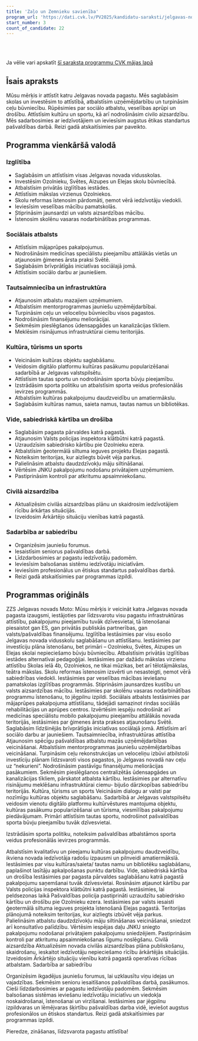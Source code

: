 ```yaml
---
title: 'Zaļo un Zemnieku savienība'
program_url: 'https://dati.cvk.lv/PV2025/kandidatu-saraksti/jelgavas-novads/zalo-un-zemnieku-savieniba'
start_number: 3
count_of_candidate: 22
---
```



<Badge text="Izglītības attīstība" variant="note" size="small" /> <Badge text="Sociālais atbalsts" variant="note" size="small" /> <Badge text="Infrastruktūras uzlabošana" variant="note" size="small" /> <Badge text="Kultūra un sports" variant="note" size="small" /> <Badge text="Drošība un civilā aizsardzība" variant="note" size="small" />

<br/><br/> 

<Card title='Šis ir mākslīga intelekta ģenerēts apraksts' icon='starlight'>
    Ja vēlie vari apskatīt <a href={frontmatter.program_url} target='_blank'>šī saraksta programmu CVK mājas lapā</a>
    </Card>

## Īsais apraksts

Mūsu mērķis ir attīstīt katru Jelgavas novada pagastu. Mēs saglabāsim skolas un investēsim to attīstībā, atbalstīsim uzņēmējdarbību un turpināsim ceļu būvniecību. Rūpēsimies par sociālo atbalstu, veselības aprūpi un drošību. Attīstīsim kultūru un sportu, kā arī nodrošināsim civilo aizsardzību. Mēs sadarbosimies ar iedzīvotājiem un ieviesīsim augstus ētikas standartus pašvaldības darbā. Reizi gadā atskaitīsimies par paveikto.

## Programma vienkāršā valodā

### Izglītība
*   Saglabāsim un attīstīsim visas Jelgavas novada vidusskolas.
*   Investēsim Ozolnieku, Svētes, Aizupes un Elejas skolu būvniecībā.
*   Atbalstīsim privātās izglītības iestādes.
*   Attīstīsim mākslas virzienus Ozolniekos.
*   Skolu reformas īstenosim pārdomāti, ņemot vērā iedzīvotāju viedokli.
*   Ieviesīsim veselības mācību pamatskolās.
*   Stiprināsim jaunsardzi un valsts aizsardzības mācību.
*   Īstenosim skolēnu vasaras nodarbinātības programmas.

### Sociālais atbalsts
*   Attīstīsim mājaprūpes pakalpojumus.
*   Nodrošināsim medicīnas speciālistu pieejamību attālākās vietās un atjaunosim ģimenes ārsta praksi Svētē.
*   Saglabāsim brīvprātīgās iniciatīvas sociālajā jomā.
*   Attīstīsim sociālo darbu ar jauniešiem.

### Tautsaimniecība un infrastruktūra
*   Atjaunosim atbalstu mazajiem uzņēmumiem.
*   Atbalstīsim mentorprogrammas jauniešu uzņēmējdarbībai.
*   Turpināsim ceļu un veloceliņu būvniecību visos pagastos.
*   Nodrošināsim finansējumu meliorācijai.
*   Sekmēsim pieslēgšanos ūdensapgādes un kanalizācijas tīkliem.
*   Meklēsim risinājumus infrastruktūrai ciemu teritorijās.

### Kultūra, tūrisms un sports
*   Veicināsim kultūras objektu saglabāšanu.
*   Veidosim digitālo platformu kultūras pasākumu popularizēšanai sadarbībā ar Jelgavas valstspilsētu.
*   Attīstīsim tautas sportu un nodrošināsim sporta būvju pieejamību.
*   Izstrādāsim sporta politiku un atbalstīsim sporta veidus profesionālās ievirzes programmās.
*   Atbalstīsim kultūras pakalpojumu daudzveidību un amatiermākslu.
*   Saglabāsim kultūras namus, saieta namus, tautas namus un bibliotēkas.

### Vide, sabiedriskā kārtība un drošība
*   Saglabāsim pagasta pārvaldes katrā pagastā.
*   Atjaunosim Valsts policijas inspektora klātbūtni katrā pagastā.
*   Uzraudzīsim sabiedrisko kārtību pie Ozolnieku ezera.
*   Atbalstīsim ģeotermālā siltuma ieguves projektu Elejas pagastā.
*   Noteiksim teritorijas, kur aizliegts būvēt vēja parkus.
*   Palielināsim atbalstu daudzdzīvokļu māju siltināšanai.
*   Vērtēsim JNKU pakalpojumu nodošanu privātajiem uzņēmumiem.
*   Pastiprināsim kontroli par atkritumu apsaimniekošanu.

### Civilā aizsardzība
*   Aktualizēsim civilās aizsardzības plānu un skaidrosim iedzīvotājiem rīcību ārkārtas situācijās.
*   Izveidosim Ārkārtējo situāciju vienības katrā pagastā.

### Sadarbība ar sabiedrību
*   Organizēsim jauniešu forumus.
*   Iesaistīsim seniorus pašvaldības darbā.
*   Līdzdarbosimies ar pagastu iedzīvotāju padomēm.
*   Ieviesīsim balsošanas sistēmu iedzīvotāju iniciatīvām.
*   Ieviesīsim profesionālus un ētiskus standartus pašvaldības darbā.
*   Reizi gadā atskaitīsimies par programmas izpildi.

## Programmas oriģināls

ZZS Jelgavas novads
Moto:
Mūsu mērķis ir veicināt katra Jelgavas novada pagasta izaugsmi, iestājoties par līdzsvarotu visu pagastu infrastruktūras attīstību, pakalpojumu pieejamību tuvāk dzīvesvietai, tā īstenošanai piesaistot gan ES, gan privātās publiskās partnerības, gan valsts/pašvaldības finansējumu.
Izglītība
Iestāsimies par visu esošo Jelgavas novada vidusskolu saglabāšanu un attīstīšanu.
Iestāsimies par investīciju plāna īstenošanu, bet primāri – Ozolnieku, Svētes, Aizupes un Elejas skolai nepieciešamo būvju būvniecību.
Atbalstīsim privātās izglītības iestādes alternatīvai pedagoģijai.
Iestāsimies par dažādu mākslas virzienu attīstību Skolas ielā 4b, Ozolniekos, ne tikai mūzikas, bet arī tēlotājmākslas, teātra mākslas.
Skolu reformas īstenosim izsvērti un nesasteigti, ņemot vērā sabiedrības viedokli.
Iestāsimies par veselības mācības ieviešanu pamatskolas izglītības programmās.
Stiprināsim jaunsardzes kustību un valsts aizsardzības mācību.
Iestāsimies par skolēnu vasaras nodarbinātības programmu īstenošanu, to jēgpilnu izpildi.
Sociālais atbalsts
Iestāsimies par mājaprūpes pakalpojuma attīstīšanu, tādejādi samazinot rindas sociālās rehabilitācijas un aprūpes centros.
Izvērtēsim iespēju nodrošināt arī medicīnas speciālistu mobilo pakalpojumu pieejamību attālākās novada teritorijās, iestāsimies par ģimenes ārsta prakses atjaunošanu Svētē.
Saglabāsim līdzšinējās brīvprātīgās iniciatīvas sociālajā jomā.
Attīstīsim arī sociālo darbu ar jauniešiem.
Tautsaimniecība, infrastruktūras attīstība
Atjaunosim spēcīgu pašvaldības atbalstu mazās uzņēmējdarbības veicināšanai.
Atbalstīsim mentorprogrammas jauniešu uzņēmējdarbības veicināšanai.
Turpināsim ceļu rekonstrukcijas un veloceliņu izbūvi atbilstoši investīciju plānam līdzsvaroti visos pagastos, jo Jelgavas novadā nav ceļu uz “nekurieni”.
Nodrošināsim pastāvīgu finansējumu meliorācijas pasākumiem.
Sekmēsim pieslēgšanos centralizētās ūdensapgādes un kanalizācijas tīkliem, pārskatot atbalsta kārtību.
Iestāsimies par alternatīvu risinājumu meklēšanu infrastruktūrai ciemu- bijušo dārzkopības sabiedrību teritorijās.
Kultūra, tūrisms un sports
Veicināsim dialogu ar valsti par nozīmīgu kultūras objektu saglabāšanu.
Sadarbībā ar Jelgavas valstspilsētu veidosim vienotu digitālo platformu kultūrvēstures mantojuma objektu, kultūras pasākumu popularizēšanai un tūrisma, viesmīlības pakalpojumu piedāvājumam.
Primāri attīstīsim tautas sportu, nodrošinot pašvaldības sporta būvju pieejamību tuvāk dzīvesvietai.

Izstrādāsim sporta politiku, noteiksim pašvaldības atbalstāmos sporta veidus profesionālās ievirzes programmās.

Atbalstīsim kvalitatīvu un pieejamu kultūras pakalpojumu daudzveidību, ikviena novada iedzīvotāja radošu izpausmi un pilnveidi amatiermākslā.
Iestāsimies par visu kultūras/saieta/ tautas namu un bibliotēku saglabāšanu, paplašinot lasītāju apkalpošanas punktu darbību.
Vide, sabiedriskā kārtība un drošība
Iestāsimies par pagasta pārvaldes saglabāšanu katrā pagastā pakalpojumu saņemšanai tuvāk dzīvesvietai.
Rosināsim atjaunot kārtību par Valsts policijas inspektora klātbūtni katrā pagastā.
Iestāsimies, lai peldsezonas laikā Pašvaldības policija pastiprināti uzraudzītu sabiedrisko kārtību un drošību pie Ozolnieku ezera.
Iestāsimies par valsts iesaisti ģeotermālā siltuma ieguves projekta īstenošanā Elejas pagastā.
Teritorijas plānojumā noteiksim teritorijas, kur aizliegts izbūvēt vēja parkus.
Palielināsim atbalstu daudzdzīvokļu māju siltināšanas veicināšanai, sniedzot arī konsultatīvo palīdzību.
Vērtēsim iespējas daļu JNKU sniegto pakalpojumu nodošanai privātajiem pakalpojumu sniedzējiem.
Pastiprināsim kontroli par atkritumu apsaimniekošanas līgumu noslēgšanu.
Civilā aizsardzība
Aktualizēsim novada civilās aizsardzības plāna publiskošanu, skaidrošanu, ieskaitot iedzīvotāju nepieciešamo rīcību ārkārtējās situācijās.
Izveidosim Ārkārtējo situāciju vienību katrā pagastā operatīvas rīcības atbalstam.
Sadarbība ar sabiedrību

Organizēsim ikgadējus jauniešu forumus, lai uzklausītu viņu idejas un vajadzības.
Sekmēsim senioru iesaitīšanos pašvaldības darbā, pasākumos.
Cieši līdzdarbosimies ar pagastu iedzīvotāju padomēm.
Sekmēsim balsošanas sistēmas ieviešanu iedzīvotāju iniciatīvu un viedokļa noskaidrošanai, īstenošanai un virzīšanai.
Iestāsimies par jēgpilnu izpildvaras un lēmējvaras šķirtību pašvaldības darba vidē, ieviešot augstus profesionālos un ētiskos standartus.
Reizi gadā atskaitīsimies par programmas izpildi.

Pieredze, zināšanas, līdzsvarota pagastu attīstība!

